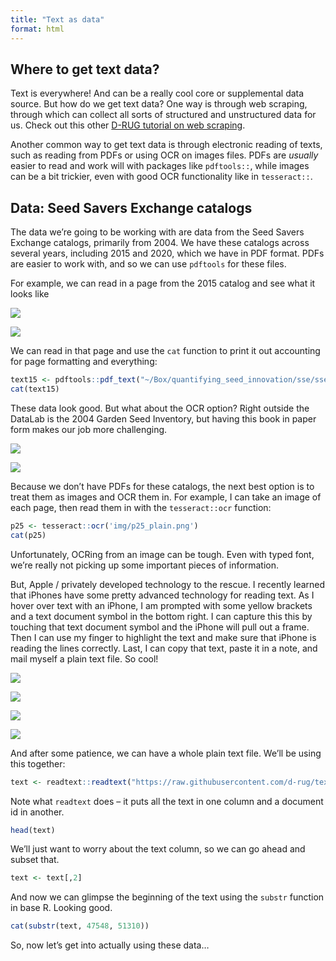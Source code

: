 ```yaml
---
title: "Text as data"
format: html
---
```


## Where to get text data?  

Text is everywhere! And can be a really cool core or supplemental data source. But how do we get text data? One way is through web scraping, through which can collect all sorts of structured and unstructured data for us. Check out this other [D-RUG tutorial on web scraping](https://d-rug.github.io/scrape-public-salary-data/).

Another common way to get text data is through electronic reading of texts, such as reading from PDFs or using OCR on images files. PDFs are _usually_ easier to read and work will with packages like `pdftools::`, while images can be a bit trickier, even with good OCR functionality like in `tesseract::`. 

## Data: Seed Savers Exchange catalogs  

The data we're going to be working with are data from the Seed Savers Exchange catalogs, primarily from 2004. We have these catalogs across several years, including 2015 and 2020, which we have in PDF format. PDFs are easier to work with, and so we can use `pdftools` for these files.

For example, we can read in a page from the 2015 catalog and see what it looks like

::: {layout-ncol=2}
![](img/census15_top.png)  

![](img/census15.png)  
:::

We can read in that page and use the `cat` function to print it out accounting for page formatting and everything:  

```r
text15 <- pdftools::pdf_text("~/Box/quantifying_seed_innovation/sse/sse_census15.pdf")[12]
cat(text15)
```

These data look good. But what about the OCR option? Right outside the DataLab is the 2004 Garden Seed Inventory, but having this book in paper form makes our job more challenging.  

::: {layout-ncol=2}
![](img/sse_catalog.jpeg)  

![](img/p25_plain.png)
:::

Because we don't have PDFs for these catalogs, the next best option is to treat them as images and OCR them in. For example, I can take an image of each page, then read them in with the `tesseract::ocr` function: 

```r
p25 <- tesseract::ocr('img/p25_plain.png')
cat(p25)
```


Unfortunately, OCRing from an image can be tough. Even with typed font, we're really not picking up some important pieces of information. 

But, Apple / privately developed technology to the rescue. I recently learned that iPhones have some pretty advanced technology for reading text. As I hover over text with an iPhone, I am prompted with some yellow brackets and a text document symbol in the bottom right. I can capture this this by touching that text document symbol and the iPhone will pull out a frame. Then I can use my finger to highlight the text and make sure that iPhone is reading the lines correctly. Last, I can copy that text, paste it in a note, and mail myself a plain text file. So cool!


::: {layout-nrow=2}
![](img/p25_boxed.PNG)  

![](img/p25_selected.PNG)  

![](img/p25_highlight.PNG) 

![](img/p25_notes.PNG)  
:::

And after some patience, we can have a whole plain text file. We'll be using this together:

```r
text <- readtext::readtext("https://raw.githubusercontent.com/d-rug/text-as-data/main/data/sse_seed_inventory_04.txt")
```

Note what `readtext` does -- it puts all the text in one column and a document id in another. 

```r
head(text)
```

We'll just want to worry about the text column, so we can go ahead and subset that.

```r
text <- text[,2]
```

And now we can glimpse the beginning of the text using the `substr` function in base R. Looking good. 

```r
cat(substr(text, 47548, 51310))
```

So, now let's get into actually using these data...


